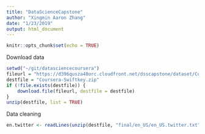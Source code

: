 ```yaml
---
title: "DataScienceCapstone"
author: "Xingmin Aaron Zhang"
date: "1/23/2019"
output: html_document
---
```


```r
knitr::opts_chunk$set(echo = TRUE)
```

Download data
```r
setwd("~/git/datasciencecoursera")
fileurl = "https://d396qusza40orc.cloudfront.net/dsscapstone/dataset/Coursera-SwiftKey.zip"
destfile = "Coursera-Swiftkey.zip"
if (!file.exists(destfile)) {
    download.file(fileurl, destfile = destfile)
}
unzip(destfile, list = TRUE)
```

Data cleaning
```r
en.twitter <- readLines(unzip(destfile, "final/en_US/en_US.twitter.txt"))
```

